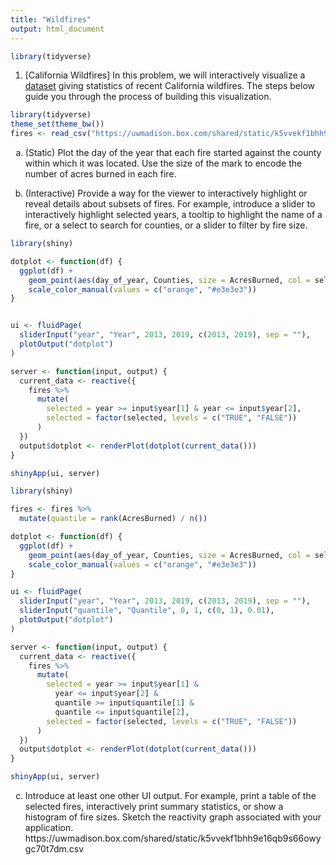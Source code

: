 ```yaml
---
title: "Wildfires"
output: html_document
---
```


```r
library(tidyverse)
```

1. [California Wildfires] In this problem, we will interactively visualize a
[dataset](https://uwmadison.box.com/shared/static/k5vvekf1bhh9e16qb9s66owygc70t7dm.csv)
giving statistics of recent California wildfires. The steps below guide you
through the process of building this visualization.
    
```r
library(tidyverse)
theme_set(theme_bw())
fires <- read_csv("https://uwmadison.box.com/shared/static/k5vvekf1bhh9e16qb9s66owygc70t7dm.csv")
```

a. (Static) Plot the day of the year that each fire started against the
county within which it was located. Use the size of the mark to encode the
number of acres burned in each fire.

b. (Interactive) Provide a way for the viewer to interactively highlight or
reveal details about subsets of fires. For example, introduce a slider to
interactively highlight selected years, a tooltip to highlight the name of a
fire, or a select to search for counties, or a slider to filter by fire
size.

```r
library(shiny)

dotplot <- function(df) {
  ggplot(df) +
    geom_point(aes(day_of_year, Counties, size = AcresBurned, col = selected)) +
    scale_color_manual(values = c("orange", "#e3e3e3"))
}


ui <- fluidPage(
  sliderInput("year", "Year", 2013, 2019, c(2013, 2019), sep = ""),
  plotOutput("dotplot")
)

server <- function(input, output) {
  current_data <- reactive({
    fires %>%
      mutate(
        selected = year >= input$year[1] & year <= input$year[2],
        selected = factor(selected, levels = c("TRUE", "FALSE"))
      )
  })
  output$dotplot <- renderPlot(dotplot(current_data()))
}

shinyApp(ui, server)
```

```r
library(shiny)

fires <- fires %>%
  mutate(quantile = rank(AcresBurned) / n())

dotplot <- function(df) {
  ggplot(df) +
    geom_point(aes(day_of_year, Counties, size = AcresBurned, col = selected)) +
    scale_color_manual(values = c("orange", "#e3e3e3"))
}

ui <- fluidPage(
  sliderInput("year", "Year", 2013, 2019, c(2013, 2019), sep = ""),
  sliderInput("quantile", "Quantile", 0, 1, c(0, 1), 0.01),
  plotOutput("dotplot")
)

server <- function(input, output) {
  current_data <- reactive({
    fires %>%
      mutate(
        selected = year >= input$year[1] & 
          year <= input$year[2] &
          quantile >= input$quantile[1] &
          quantile <= input$quantile[2],
        selected = factor(selected, levels = c("TRUE", "FALSE"))
      )
  })
  output$dotplot <- renderPlot(dotplot(current_data()))
}

shinyApp(ui, server)
```


c. Introduce at least one other UI output. For example, print a table of the
selected fires, interactively print summary statistics, or show a histogram
of fire sizes. Sketch the reactivity graph associated with your application.
https://uwmadison.box.com/shared/static/k5vvekf1bhh9e16qb9s66owygc70t7dm.csv